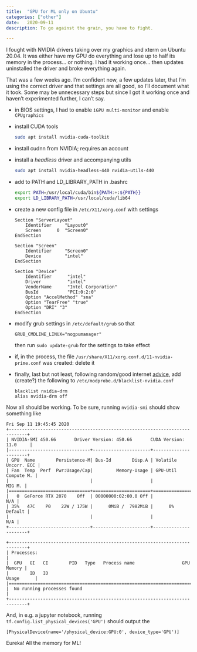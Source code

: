 ```yaml
---
title:  "GPU for ML only on Ubuntu"
categories: ["other"]
date:   2020-09-11
description: To go against the grain, you have to fight. 

---
```



I fought with NVIDIA drivers taking over my graphics and xterm on Ubuntu 20.04. It was either have my GPU do everything and lose up to half its memory in the process... or nothing. I had it working once... then updates uninstalled the driver and broke everything again.

That was a few weeks ago. I'm confident now, a few updates later, that I'm using the correct driver and that settings are all good, so I'll document what it took. Some may be unnecessary steps but since I got it working once and haven't experimented further, I can't say.

* in BIOS settings, I had to enable `iGPU multi-monitor` and enable `CPUgraphics`

* install CUDA tools

  ```bash
  sudo apt install nvidia-cuda-toolkit
  ```

  

* install cudnn from NVIDIA; requires an account

* install a *headless* driver and accompanying utils

  ```bash
  sudo apt install nvidia-headless-440 nvidia-utils-440
  ```

  

* add to PATH and LD_LIBRARY_PATH in .bashrc

  ```bash
  export PATH=/usr/local/cuda/bin${PATH:+:${PATH}}
  export LD_LIBRARY_PATH=/usr/local/cuda/lib64
  ```

  

* create a new config file in `/etc/X11/xorg.conf` with settings

  ```
  Section "ServerLayout"
      Identifier     "Layout0"
      Screen      0  "Screen0"
  EndSection
  
  Section "Screen"
      Identifier     "Screen0"
      Device         "intel"
  EndSection
  
  Section "Device"
      Identifier      "intel"
      Driver          "intel"
      VendorName      "Intel Corporation"
      BusId           "PCI:0:2:0"
      Option "AccelMethod" "sna"
      Option "TearFree" "true"
      Option "DRI" "3"
  EndSection
  ```

  

* modify grub settings in `/etc/default/grub` so that 

  ```
  GRUB_CMDLINE_LINUX="nogpumanager"
  ```

  then run `sudo update-grub` for the settings to take effect

* if, in the process, the file `/usr/share/X11/xorg.conf.d/11-nvidia-prime.conf` was created: delete it

* finally, last but not least, following random/good internet [advice](http://litaotju.github.io/2019/03/13/=Use-intel-for-display-nvidia-for-computing/), add (create?) the following to `/etc/modprobe.d/blacklist-nvidia.conf`

  ```
  blacklist nvidia-drm
  alias nvidia-drm off
  ```

  

Now all should be working. To be sure, running `nvidia-smi` should show something like  

```
Fri Sep 11 19:45:45 2020       
+-----------------------------------------------------------------------------+
| NVIDIA-SMI 450.66       Driver Version: 450.66       CUDA Version: 11.0     |
|-------------------------------+----------------------+----------------------+
| GPU  Name        Persistence-M| Bus-Id        Disp.A | Volatile Uncorr. ECC |
| Fan  Temp  Perf  Pwr:Usage/Cap|         Memory-Usage | GPU-Util  Compute M. |
|                               |                      |               MIG M. |
|===============================+======================+======================|
|   0  GeForce RTX 2070    Off  | 00000000:02:00.0 Off |                  N/A |
| 35%   47C    P0    22W / 175W |      0MiB /  7982MiB |      0%      Default |
|                               |                      |                  N/A |
+-------------------------------+----------------------+----------------------+
                                                                               
+-----------------------------------------------------------------------------+
| Processes:                                                                  |
|  GPU   GI   CI        PID   Type   Process name                  GPU Memory |
|        ID   ID                                                   Usage      |
|=============================================================================|
|  No running processes found                                                 |
+-----------------------------------------------------------------------------+
```

And, in e.g. a jupyter notebook, running `tf.config.list_physical_devices('GPU')` should output the 

```
[PhysicalDevice(name='/physical_device:GPU:0', device_type='GPU')]
```

Eureka! All the memory for ML!